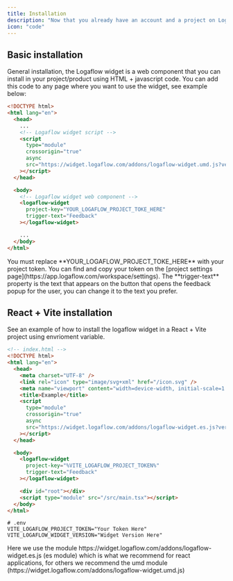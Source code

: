 ```yaml
---
title: Installation
description: "Now that you already have an account and a project on Logaflow, it's time to install the widget to start receiving feedback from your users."
icon: "code"
---
```


## Basic installation

General installation, the Logaflow widget is a web component that you can install in your project/product using HTML + javascript code. You can add this code to any page where you want to use the widget, see example below:

```html
<!DOCTYPE html>
<html lang="en">
  <head>
    ...
    <!-- Logaflow widget script -->
    <script
      type="module"
      crossorigin="true"
      async
      src="https://widget.logaflow.com/addons/logaflow-widget.umd.js?version=1.0.0"
    ></script>
  </head>

  <body>
    <!-- Logaflow widget web component -->
    <logaflow-widget
      project-key="YOUR_LOGAFLOW_PROJECT_TOKE_HERE"
      trigger-text="Feedback"
    ></logaflow-widget>

    ...
  </body>
</html>
```

<Note>
  You must replace **YOUR_LOGAFLOW_PROJECT_TOKE_HERE** with your project token.
  You can find and copy your token on the [project settings
  page](https://app.logaflow.com/workspace/settings).
</Note>

<Tip>
  The **trigger-text** property is the text that appears on the button that
  opens the feedback popup for the user, you can change it to the text you
  prefer.
</Tip>

## React + Vite installation

See an example of how to install the logaflow widget in a React + Vite project using envrioment variable.

```html
<!-- index.html -->
<!DOCTYPE html>
<html lang="en">
  <head>
    <meta charset="UTF-8" />
    <link rel="icon" type="image/svg+xml" href="/icon.svg" />
    <meta name="viewport" content="width=device-width, initial-scale=1.0" />
    <title>Example</title>
    <script
      type="module"
      crossorigin="true"
      async
      src="https://widget.logaflow.com/addons/logaflow-widget.es.js?version=%VITE_LOGAFLOW_WIDGET_VERSION%"
    ></script>
  </head>

  <body>
    <logaflow-widget
      project-key="%VITE_LOGAFLOW_PROJECT_TOKEN%"
      trigger-text="Feedback"
    ></logaflow-widget>

    <div id="root"></div>
    <script type="module" src="/src/main.tsx"></script>
  </body>
</html>
```

```env
# .env
VITE_LOGAFLOW_PROJECT_TOKEN="Your Token Here"
VITE_LOGAFLOW_WIDGET_VERSION="Widget Version Here"
```

<Info>
  Here we use the module
  https://widget.logaflow.com/addons/logaflow-widget.es.js (es module) which is
  what we recommend for react applications, for others we recommend the umd
  module (https://widget.logaflow.com/addons/logaflow-widget.umd.js)
</Info>
